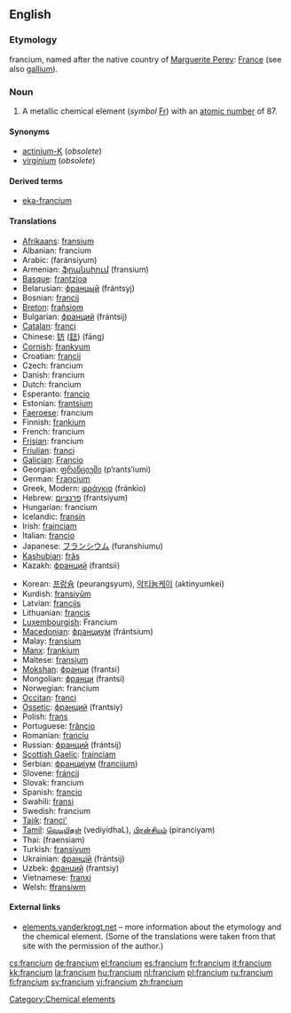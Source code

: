 {{see|Francium}}
==English==
{{elements|Fr|radon|Rn|radium|Ra}}

{{wikipedia}}
===Etymology===
{{NL.}} francium, named after the native country of [[:w:Marguerite Perey|Marguerite Perey]]: [[France]] (see also [[gallium]]).

===Noun===
{{en-noun|-}}

# A metallic chemical element (''symbol'' [[Fr]]) with an [[atomic number]] of 87.

====Synonyms====
*[[actinium-K]] (''obsolete'')
*[[virginium]] (''obsolete'')

====Derived terms====
*[[eka-francium]]

====Translations====
{{top}}
*[[Afrikaans]]: [[fransium]]
*Albanian: francium
*Arabic: {{ARchar|[[فرنسيوم]]}} (faránsiyum) {{m}}
*Armenian: [[ֆրանսիում]] (fransium)
*[[Basque]]: [[frantzioa]]
*Belarusian: [[францый]] (frántsyj) {{m}}
*Bosnian: [[francij]]
*[[Breton]]: [[frañsiom]]
*Bulgarian: [[франций]] (frántsij) {{m}}
*[[Catalan]]: [[franci]] {{m}}
*Chinese: [[钫]] ([[鍅]]) (fāng)
*[[Cornish]]: [[frankyum]]
*Croatian: [[francij]]
*Czech: francium
*Danish: francium
*Dutch: francium {{n}}
*Esperanto: [[francio]]
*Estonian: [[frantsium]]
*[[Faeroese]]: francium
*Finnish: [[frankium]]
*French: francium {{m}}
*[[Frisian]]: francium {{n}}
*[[Friulian]]: [[franci]]
*[[Galician]]: [[Francio]]
*Georgian: [[ფრანციუმი]] (p‘rants‘iumi)
*German: [[Francium]] {{n}}
*Greek, Modern: [[φράγκιο]] (fránkio) {{n}}
*Hebrew: [[פרנציום]] (frantsiyum)
*Hungarian: francium
*Icelandic: [[fransín]]
*Irish: [[frainciam]]
*Italian: [[francio]] {{m}}
*Japanese: [[フランシウム]] (furanshiumu)
*[[Kashubian]]: [[frãs]]
*Kazakh: [[франций]] (frantsii)
{{mid}}
*Korean: [[프랑슘]] (peurangsyum), [[악티늄케이]] (aktinyumkei)
*Kurdish: [[fransiyûm]]
*Latvian: [[francijs]]
*Lithuanian: [[francis]]
*[[Luxembourgish]]: Francium {{n}}
*[[Macedonian]]: [[франциум]] (frántsium) {{m}}
*Malay: [[fransium]]
*[[Manx]]: [[frankium]]
*Maltese: [[fransjum]]
*[[Mokshan]]: [[франци]] (frantsi)
*Mongolian: [[франци]] (frantsi)
*Norwegian: francium
*[[Occitan]]: [[franci]]
*[[Ossetic]]: [[франций]] (frantsiy)
*Polish: [[frans]] {{m}}
*Portuguese: [[frâncio]] {{m}}
*Romanian: [[franciu]] {{n}}
*Russian: [[франций]] (frántsij) {{m}}
*[[Scottish Gaelic]]: [[frainciam]]
*Serbian: [[францијум]] ([[francijum]]) {{m}}
*Slovene: [[fráncij]]
*Slovak: francium
*Spanish: [[francio]] {{m}}
*Swahili: [[fransi]]
*Swedish: francium
*[[Tajik]]: [[franci']]
*[[Tamil]]: [[வெடியிதள்]] (vediyidhaL), [[பிரன்சியம்]] (piranciyam)
*Thai: {{THchar|[[แฟรนเซียม]]}} (fraensiam)
*Turkish: [[fransiyum]]
*Ukrainian: [[францій]] (frántsij) {{m}}
*Uzbek: [[франций]] (frantsiy)
*Vietnamese: [[franxi]]
*Welsh: [[ffransiwm]]
{{bottom}}

====External links====
*[http://elements.vanderkrogt.net/elem/fr.html elements.vanderkrogt.net] – more information about the etymology and the chemical element. (Some of the translations were taken from that site with the permission of the author.)

[[Category:Chemical elements]]

[[cs:francium]]
[[de:francium]]
[[el:francium]]
[[es:francium]]
[[fr:francium]]
[[it:francium]]
[[kk:francium]]
[[la:francium]]
[[hu:francium]]
[[nl:francium]]
[[pl:francium]]
[[ru:francium]]
[[fi:francium]]
[[sv:francium]]
[[vi:francium]]
[[zh:francium]]